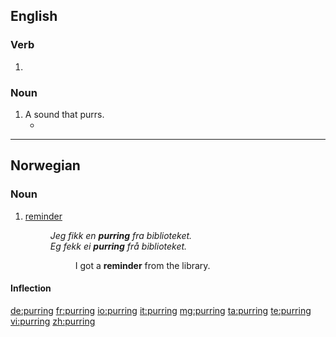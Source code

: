 ==English==

===Verb===
{{head|en}}

# {{present participle of|purr|lang=en}}

===Noun===
{{en-noun}}

# A sound that purrs.
#* {{quote-news|year=2008|date=February 14|author=Ben Ratliff|title=Upholding the Standards of Smooth Jazz Purists|work=New York Times|url=http://www.nytimes.com/2008/02/14/arts/music/14kenn.html
|passage=Kenny G is a dull but wickedly consistent musician: automatic with his tremulous phrasing and canned licks, which formed fast, organized roils during his unaccompanied solos; melismatic '''purrings''' of the melody on ballads; and gospel phrases in R&B songs. }}

----

==Norwegian==

===Noun===
{{head|no|noun}}

# [[reminder]]
#: ''Jeg fikk en '''purring''' fra biblioteket.'' {{qualifier|Bokmål}}
#: ''Eg fekk ei '''purring''' frå biblioteket.'' {{qualifier|Nynorsk}}
#:: I got a '''reminder''' from the library.

====Inflection====
{{no-noun-infl|nb-class=f1|nb-class2=m1|nn-class=f3}}

[[de:purring]]
[[fr:purring]]
[[io:purring]]
[[it:purring]]
[[mg:purring]]
[[ta:purring]]
[[te:purring]]
[[vi:purring]]
[[zh:purring]]